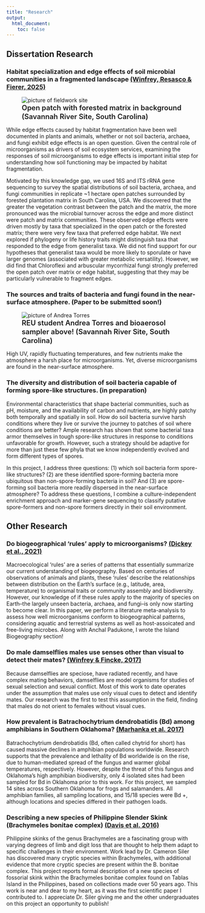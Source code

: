 ```yaml
---
title: "Research"
output:
  html_document:
    toc: false
---
```

```{=html}
<style>
  /* this just styles the big page title */
  #header h1.title {
    text-align: center;
    font-size: 2.5rem !important;
    margin-top: 0.5rem;
  }
</style>
```

## Dissertation Research
### Habitat specialization and edge effects of soil microbial communities in a fragmented landscape [(Winfrey, Resasco & Fierer, 2025)](https://esajournals.onlinelibrary.wiley.com/doi/full/10.1002/ecy.70072)
<figure class="figure-left">
  <img src="assets/img/EU8patchmatrix.jpg" alt="picture of fieldwork site">
  <figcaption style="font-weight:600; font-size:1.15rem; line-height:1.25;">
    Open patch with forested matrix in background
    (Savannah River Site, South Carolina)
  </figcaption>
</figure>

While edge effects caused by habitat fragmentation have been well documented in plants and animals, whether or not soil bacteria, archaea, and fungi exhibit edge effects is an open question. Given the central role of microorganisms as drivers of soil ecosystem services, examining the responses of soil microorganisms to edge effects is important initial step for understanding how soil functioning may be impacted by habitat fragmentation. 

Motivated by this knowledge gap, we used 16S and ITS rRNA gene sequencing to survey the spatial distributions of soil bacteria, archaea, and fungi communities in replicate ~1 hectare open patches surrounded by forested plantation matrix in South Carolina, USA. We discovered that the greater the vegetation contrast between the patch and the matrix, the more pronounced was the microbial turnover across the edge and more distinct were patch and matrix communities. These observed edge effects were driven mostly by taxa that specialized in the open patch or the forested matrix; there were very few taxa that preferred edge habitat. We next explored if phylogeny or life history traits might distinguish taxa that responded to the edge from generalist taxa. We did not find support for our hypotheses that generalist taxa would be more likely to sporulate or have larger genomes (associated with greater metabolic versatility). However, we did find that Chloroflexi and arbuscular mycorrhizal fungi strongly preferred the open patch over matrix or edge habitat, suggesting that they may be particularly vulnerable to fragment edges. 

### The sources and traits of bacteria and fungi found in the near-surface atmosphere. (Paper to be submitted soon!)
<figure class="figure-left">
  <img src="assets/img/andreaLookingInWonderUPAS.jpg" alt="picture of Andrea Torres">
  <figcaption style="font-weight:600; font-size:1.15rem; line-height:1.25;">
    REU student Andrea Torres and bioaerosol sampler above!
    (Savannah River Site, South Carolina)
  </figcaption>
</figure>

High UV, rapidly fluctuating temperatures, and few nutrients make the atmosphere a harsh place for microorganisms. Yet, diverse microorganisms are found in the near-surface atmosphere. 

### The diversity and distribution of soil bacteria capable of forming spore-like structures. (in preparation)
Environmental characteristics that shape bacterial communities, such as pH, moisture, and the availability of carbon and nutrients, are highly patchy both temporally and spatially in soil. How do soil bacteria survive harsh conditions where they live or survive the journey to patches of soil where conditions are better? Ample research has shown that some bacterial taxa armor themselves in tough spore-like structures in response to conditions unfavorable for growth. However, such a strategy should be adaptive for more than just these few phyla that we know independently evolved and form different types of spores.

In this project, I address three questions: (1) which soil bacteria form spore-like structures? (2) are these identified spore-forming bacteria more ubiquitous than non-spore-forming bacteria in soil? And (3) are spore-forming soil bacteria more readily dispersed in the near-surface atmosphere? To address these questions, I combine a culture-independent enrichment approach and marker-gene sequencing to classify putative spore-formers and non-spore formers directly in their soil environment.

## Other Research
### Do biogeographical 'rules' apply to microorganisms? [(Dickey et al., 2021)](https://www.frontiersin.org/journals/ecology-and-evolution/articles/10.3389/fevo.2021.633155/full)
Macroecological 'rules' are a series of patterns that essentially summarize our current understanding of biogeography. Based on centuries of observations of animals and plants, these 'rules' describe the relationships between distribution on the Earth's surface (e.g., latitude, area, temperature) to organismal traits or community assembly and biodiversity. However, our knowledge of if these rules apply to the majority of species on Earth--the largely unseen bacteria, archaea, and fungi--is only now starting to become clear. In this paper, we perform a literature meta-analysis to assess how well microorganisms conform to biogeographical patterns, considering aquatic and terrestrial systems as well as host-assoicated and free-living microbes. Along with Anchal Padukone, I wrote the Island Biogeography section!

### Do male damselflies males use senses other than visual to detect their mates? [(Winfrey & Fincke, 2017)](https://www.tandfonline.com/doi/abs/10.1080/13887890.2017.1297259)
Because damselflies are speciose, have radiated recently, and have complex mating behaviors, damselflies are model organisms for studies of sexual selection and sexual conflict. Most of this work to date operates under the assumption that males use only visual cues to detect and identify mates. Our research was the first to test this assumption in the field, finding that males do not orient to females without visual cues. 

### How prevalent is Batrachochytrium dendrobatidis (Bd) among amphibians in Southern Oklahoma? [(Marhanka et al. 2017)](https://cameronsiler.com/detection-of-high-prevalence-of-batrachochytrium-dendrobatidis-in-amphibians-from-southern-oklahoma/)
Batrachochytrium dendrobatidis (Bd, often called chytrid for short) has caused massive declines in amphibian populations worldwide. Research supports that the prevalence and lethality of Bd worldwide is on the rise, due to human-mediated spread of the fungus and warmer global temperatures, respectively. However, despite the threat of this fungus and Oklahoma's high amphibian biodiversity, only 4 isolated sites had been sampled for Bd in Oklahoma prior to this work.  For this project, we sampled 14 sites across Southern Oklahoma for frogs and salamanders. All amphibian families, all sampling locations, and 15/18 species were Bd +, although locations and species differed in their pathogen loads.

### Describing a new species of Philippine Slender Skink (Brachymeles bonitae complex) [(Davis et al. 2016)](https://cameronsiler.com/additions-to-philippine-slender-skinks-of-the-brachymeles-bonitae-complex-iii/)
Philippine skinks of the genus Brachymeles are a fascinating group with varying degrees of limb and digit loss that are thought to help them adapt to specific challenges in their environment. Work lead by Dr. Cameron Siler has discovered many cryptic species within Brachymeles, with additional evidence that more cryptic species are present within the B. bonitae complex. This project reports formal description of a new species of fossorial skink within the Brachymeles bonitae complex found on Tablas Island in the Philippines, based on collections made over 50 years ago. This work is near and dear to my heart, as it was the first scientific paper I contributed to. I appreciate Dr. Siler giving me and the other undergraduates on this project an opportunity to publish!